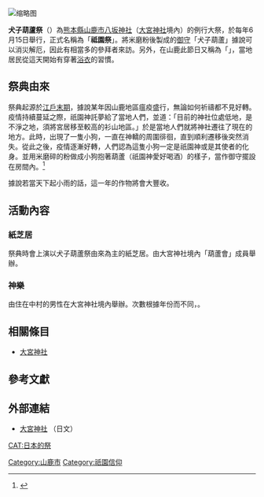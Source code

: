  [[File:110615_1829~01.jpg|缩略图]]
'''犬子葫蘆祭'''（{{lang-ja|'''犬子ひょうたん祭'''}}）為[[熊本縣|熊本縣]][[山鹿市|山鹿市]][[八坂神社|八坂神社]]（[[大宮神社_(山鹿市)|大宮神社]]境內）的例行大祭，於每年6月15日舉行，正式名稱為「'''祗園祭'''」。將米磨粉後製成的[[御守|御守]]「犬子葫蘆」據說可以消災解厄，因此有相當多的參拜者來訪。另外，在山鹿此節日又稱為「{{lang|ja|初かたびら}}」，當地居民從這天開始有穿著[[浴衣|浴衣]]的習慣。

== 祭典由來 ==
祭典起源於[[江户时代|江戶末期]]，據說某年因山鹿地區瘟疫盛行，無論如何祈禱都不見好轉。疫情持續蔓延之際，祇園神託夢給了當地人們，並道：「目前的神社位處低地，是不淨之地，須將宮居移至較高的衫山地區。」於是當地人們就將神社遷往了現在的地方。此時，出現了一隻小狗，一直在神轎的周圍徘徊，直到順利遷移後突然消失。從此之後，疫情逐漸好轉，人們認為這隻小狗一定是祇園神或是其使者的化身。並用米磨碎的粉做成小狗抱著葫蘆（祇園神愛好喝酒）的樣子，當作御守擺設在房間內。<ref>{{Cite web|url=http://www.yamaga-kankoh.hinokuni-net.jp/events/detail/42|title=山鹿探訪なび|accessdate=2016-07-07|author=|date=|publisher=|deadurl=yes|archiveurl=https://web.archive.org/web/20160621132758/http://www.yamaga-kankoh.hinokuni-net.jp/events/detail/42|archivedate=2016-06-21}}</ref>

據說若當天下起小雨的話，這一年的作物將會大豐收。

== 活動內容 ==

=== 紙芝居 ===
祭典時會上演以犬子葫蘆祭由來為主的紙芝居。由大宮神社境內「葫蘆會」成員舉辦。
=== 神樂 ===
由住在中村的男性在大宮神社境內舉辦。次數根據年份而不同，{{What|奇數回舉辦}}。
== 相關條目 ==
* [[大宮神社_(山鹿市)|大宮神社]]
==參考文獻==
{{reflist}}
== 外部連結 ==
* [http://www.geocities.jp/oomiya_j/ 大宮神社] {{Wayback|url=http://www.geocities.jp/oomiya_j/ |date=20050405081351 }}（日文）
[[CAT:日本的祭|CAT:日本的祭]]
[[Category:山鹿市|Category:山鹿市]]
[[Category:祇園信仰|Category:祇園信仰]]